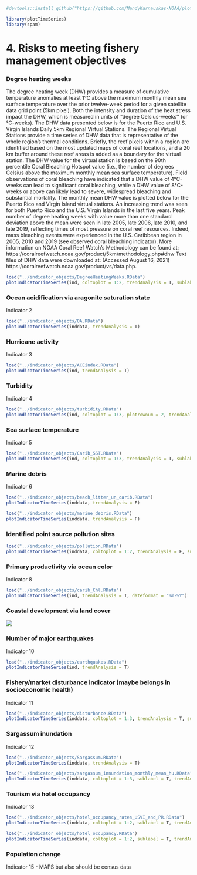 ```r
#devtools::install_github("https://github.com/MandyKarnauskas-NOAA/plotTimeSeries.git")

library(plotTimeSeries)
library(spam)
```

# 4. Risks to meeting fishery management objectives

### Degree heating weeks

The degree heating week (DHW) provides a measure of cumulative temperature anomalies at least 1°C above the maximum monthly mean sea surface temperature over the prior twelve-week period for a given satellite data grid point (5km pixel). Both the intensity and duration of the heat stress impact the DHW, which is measured in units of “degree Celsius-weeks'' (or °C-weeks). The DHW data presented below is for the Puerto Rico and U.S. Virgin Islands Daily 5km Regional Virtual Stations. The Regional Virtual Stations provide a time series of DHW data that is representative of the whole region’s thermal conditions. Briefly, the reef pixels within a region are identified based on the most updated maps of coral reef locations, and a 20 km buffer around these reef areas is added as a boundary for the virtual station. The DHW value for the virtual station is based on the 90th percentile Coral Bleaching Hotspot value (i.e., the number of degrees Celsius above the maximum monthly mean sea surface temperature). Field observations of coral bleaching have indicated that a DHW value of 4°C-weeks can lead to significant coral bleaching, while a DHW value of 8°C-weeks or above can likely lead to severe, widespread bleaching and substantial mortality. The monthly mean DHW value is plotted below for the Puerto Rico and Virgin Island virtual stations. An increasing trend was seen for both Puerto Rico and the U.S. Virgin Islands in the last five years. Peak number of degree heating weeks with value more than one standard deviation above the mean were seen in late 2005, late 2006, late 2010, and late 2019, reflecting times of most pressure on coral reef resources. Indeed, mass bleaching events were experienced in the U.S. Caribbean region in 2005, 2010 and 2019 (see observed coral bleaching indicator). More information on NOAA Coral Reef Watch’s Methodology can be found at: https://coralreefwatch.noaa.gov/product/5km/methodology.php#dhw Text files of DHW data were downloaded at: (Accessed August 16, 2021) https://coralreefwatch.noaa.gov/product/vs/data.php.

```r
load("../indicator_objects/DegreeHeatingWeeks.RData")
plotIndicatorTimeSeries(ind, coltoplot = 1:2, trendAnalysis = T, sublabel = T, dateformat = "%Y%m", plotrownum = 2, plotcolnum = 1)
```

### Ocean acidification via aragonite saturation state

Indicator 2

```r
load("../indicator_objects/OA.RData")
plotIndicatorTimeSeries(inddata, trendAnalysis = T)
```

### Hurricane activity

Indicator 3

```r
load("../indicator_objects/ACEindex.RData")
plotIndicatorTimeSeries(ind, trendAnalysis = T)
```

### Turbidity

Indicator 4

```r
load("../indicator_objects/turbidity.RData")
plotIndicatorTimeSeries(ind, coltoplot = 1:3, plotrownum = 2, trendAnalysis = T, dateformat = "%m-%Y", sublabel = T)
```

### Sea surface temperature

Indicator 5

```r
load("../indicator_objects/Carib_SST.RData")
plotIndicatorTimeSeries(ind, coltoplot = 1:3, trendAnalysis = T, sublabel = T, dateformat = "%m-%Y")
```

### Marine debris

Indicator 6

```r
load("../indicator_objects/beach_litter_un_carib.RData")
plotIndicatorTimeSeries(inddata, trendAnalysis = F)
```

```r
load("../indicator_objects/marine_debris.RData")
plotIndicatorTimeSeries(inddata, trendAnalysis = F)
```

### Identified point source pollution sites

```r
load("../indicator_objects/pollution.RData")
plotIndicatorTimeSeries(inddata, coltoplot = 1:2, trendAnalysis = F, sublabel = T)
```

### Primary productivity via ocean color

Indicator 8

```r
load("../indicator_objects/carib_Chl.RData")
plotIndicatorTimeSeries(ind, trendAnalysis = T, dateformat = "%m-%Y")
```

### Coastal development via land cover

![](/indicator_plots/Land_Use_Land_Cover_2024.jpg)

### Number of major earthquakes

Indicator 10

```r
load("../indicator_objects/earthquakes.RData")
plotIndicatorTimeSeries(ind, trendAnalysis = T)
```

### Fishery/market disturbance indicator (maybe belongs in socioeconomic health)

Indicator 11

```r
load("../indicator_objects/disturbance.RData")
plotIndicatorTimeSeries(inddata, coltoplot = 1:3, trendAnalysis = T, sublabel = T)
```

### Sargassum inundation

Indicator 12

```r
load("../indicator_objects/Sargassum.RData")
plotIndicatorTimeSeries(inddata, trendAnalysis = T)
```

```r
load("../indicator_objects/sargassum_innundation_monthly_mean_hu.RData")
plotIndicatorTimeSeries(inddata, coltoplot = 1:3, sublabel = T, trendAnalysis = T, dateformat = "%Y%b")
```

### Tourism via hotel occupancy

Indicator 13

```r
load("../indicator_objects/hotel_occupancy_rates_USVI_and_PR.RData")
plotIndicatorTimeSeries(inddata, coltoplot = 1:2, sublabel = T, trendAnalysis = T, dateformat = "%Y%b")
```

```r
load("../indicator_objects/hotel_occupancy.RData")
plotIndicatorTimeSeries(inddata, coltoplot = 1:2, sublabel = T, trendAnalysis = T, dateformat = "%Y%b")
```

### Population change

Indicator 15 - MAPS but also should be census data
